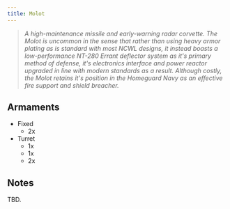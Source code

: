 ```yaml
---
title: Molot
---
```



> *A high-maintenance missile and early-warning radar corvette. The Molot is uncommon in the sense that rather than using heavy armor plating as is standard with most NCWL designs, it instead boasts a low-performance NT-280 Errant deflector system as it's primary method of defense, it's electronics interface and power reactor upgraded in line with modern standards as a result. Although costly, the Molot retains it's position in the Homeguard Navy as an effective fire support and shield breacher.*


## Armaments

* Fixed
    * 2x <ShipWeapon weaponID="ShuttleGunMissileRack" />
* Turret
    * 1x <ShipWeapon weaponID="BaseWeaponTurretMagwell" />
    * 1x <ShipWeapon weaponID="WeaponTurretVulcan" />
    * 2x <ShipWeapon weaponID="BaseWeaponTurretLancer" />

## Notes

TBD.